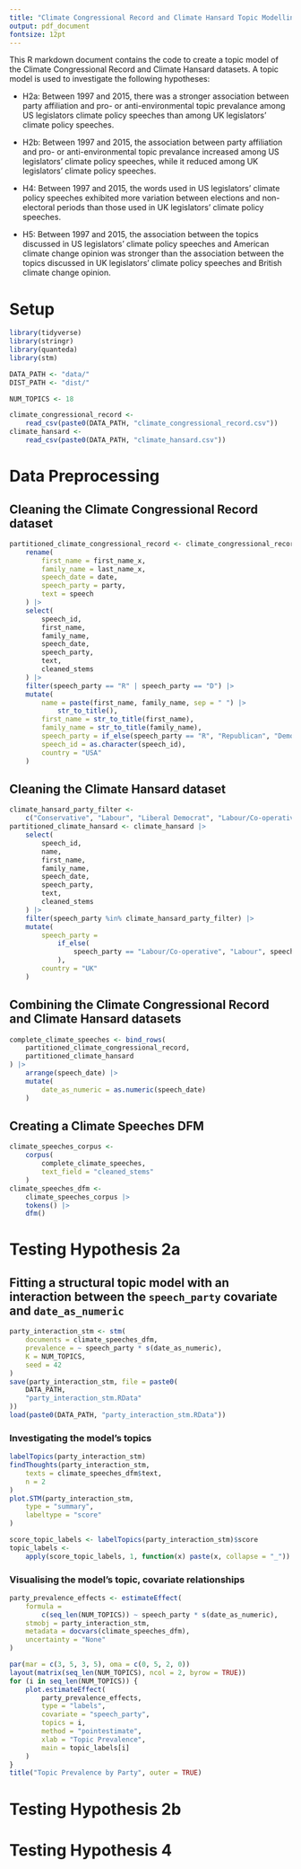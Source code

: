 ```yaml
---
title: "Climate Congressional Record and Climate Hansard Topic Modelling"
output: pdf_document
fontsize: 12pt
---
```


This R markdown document contains the code to create a topic model of the Climate Congressional Record and Climate Hansard datasets. A topic model is used to investigate the following hypotheses:

- H2a: Between 1997 and 2015, there was a stronger association between party affiliation and pro- or anti-environmental topic prevalance among US legislators climate policy speeches than among UK legislators' climate policy speeches. 

- H2b: Between 1997 and 2015, the association between party affiliation and pro- or anti-environmental topic prevalance increased among US legislators' climate policy speeches, while it reduced among UK legislators' climate policy speeches. 

- H4: Between 1997 and 2015, the words used in US legislators' climate policy speeches exhibited more variation between elections and non-electoral periods than those used in UK legislators' climate policy speeches.

- H5: Between 1997 and 2015, the association between the topics discussed in US legislators' climate policy speeches and American climate change opinion was stronger than the association between the topics discussed in UK legislators' climate policy speeches and British climate change opinion. 

# Setup

```r
library(tidyverse)
library(stringr)
library(quanteda)
library(stm)

DATA_PATH <- "data/"
DIST_PATH <- "dist/"

NUM_TOPICS <- 18

climate_congressional_record <-
    read_csv(paste0(DATA_PATH, "climate_congressional_record.csv"))
climate_hansard <-
    read_csv(paste0(DATA_PATH, "climate_hansard.csv"))
```

# Data Preprocessing

## Cleaning the Climate Congressional Record dataset

```r
partitioned_climate_congressional_record <- climate_congressional_record |>
    rename(
        first_name = first_name_x,
        family_name = last_name_x,
        speech_date = date,
        speech_party = party,
        text = speech
    ) |>
    select(
        speech_id,
        first_name,
        family_name,
        speech_date,
        speech_party,
        text,
        cleaned_stems
    ) |>
    filter(speech_party == "R" | speech_party == "D") |>
    mutate(
        name = paste(first_name, family_name, sep = " ") |>
            str_to_title(),
        first_name = str_to_title(first_name),
        family_name = str_to_title(family_name),
        speech_party = if_else(speech_party == "R", "Republican", "Democrat"),
        speech_id = as.character(speech_id),
        country = "USA"
    )
```

## Cleaning the Climate Hansard dataset

```r
climate_hansard_party_filter <-
    c("Conservative", "Labour", "Liberal Democrat", "Labour/Co-operative")
partitioned_climate_hansard <- climate_hansard |>
    select(
        speech_id,
        name,
        first_name,
        family_name,
        speech_date,
        speech_party,
        text,
        cleaned_stems
    ) |>
    filter(speech_party %in% climate_hansard_party_filter) |>
    mutate(
        speech_party =
            if_else(
                speech_party == "Labour/Co-operative", "Labour", speech_party
            ),
        country = "UK"
    )
```

## Combining the Climate Congressional Record and Climate Hansard datasets

```r
complete_climate_speeches <- bind_rows(
    partitioned_climate_congressional_record,
    partitioned_climate_hansard
) |>
    arrange(speech_date) |>
    mutate(
        date_as_numeric = as.numeric(speech_date)
    )
```

## Creating a Climate Speeches DFM

```r
climate_speeches_corpus <-
    corpus(
        complete_climate_speeches,
        text_field = "cleaned_stems"
    )
climate_speeches_dfm <-
    climate_speeches_corpus |>
    tokens() |>
    dfm()
```

# Testing Hypothesis 2a

## Fitting a structural topic model with an interaction between the `speech_party` covariate and `date_as_numeric`

```r
party_interaction_stm <- stm(
    documents = climate_speeches_dfm,
    prevalence = ~ speech_party * s(date_as_numeric),
    K = NUM_TOPICS,
    seed = 42
)
save(party_interaction_stm, file = paste0(
    DATA_PATH,
    "party_interaction_stm.RData"
))
load(paste0(DATA_PATH, "party_interaction_stm.RData"))
```

### Investigating the model's topics

```r
labelTopics(party_interaction_stm)
findThoughts(party_interaction_stm,
    texts = climate_speeches_dfm$text,
    n = 2
)
plot.STM(party_interaction_stm,
    type = "summary",
    labeltype = "score"
)

score_topic_labels <- labelTopics(party_interaction_stm)$score
topic_labels <-
    apply(score_topic_labels, 1, function(x) paste(x, collapse = "_"))
```

### Visualising the model's topic, covariate relationships

``` r
party_prevalence_effects <- estimateEffect(
    formula =
        c(seq_len(NUM_TOPICS)) ~ speech_party * s(date_as_numeric),
    stmobj = party_interaction_stm,
    metadata = docvars(climate_speeches_dfm),
    uncertainty = "None"
)

par(mar = c(3, 5, 3, 5), oma = c(0, 5, 2, 0))
layout(matrix(seq_len(NUM_TOPICS), ncol = 2, byrow = TRUE))
for (i in seq_len(NUM_TOPICS)) {
    plot.estimateEffect(
        party_prevalence_effects,
        type = "labels",
        covariate = "speech_party",
        topics = i,
        method = "pointestimate",
        xlab = "Topic Prevalence",
        main = topic_labels[i]
    )
}
title("Topic Prevalence by Party", outer = TRUE)
```

# Testing Hypothesis 2b

# Testing Hypothesis 4
